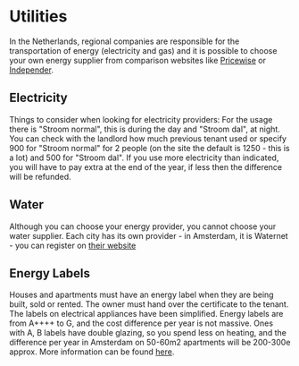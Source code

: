 # Utilities

In the Netherlands, regional companies are responsible for the transportation of energy (electricity and gas) and it is possible to choose your own energy supplier from comparison websites like [Pricewise](https://www.pricewise.nl/energie-vergelijken/) or [Independer](https://www.independer.nl/energie/info/besparen/energieverbruik-berekenen).

## Electricity
Things to consider when looking for electricity providers:
For the usage there is "Stroom normal", this is during the day and "Stroom dal", at night. You can check with the landlord how much previous tenant used or specify 900 for "Stroom normal" for 2 people (on the site the default is 1250 - this is a lot) and 500 for "Stroom dal". If you use more electricity than indicated, you will have to pay extra at the end of the year, if less then the difference will be refunded.

## Water
Although you can choose your energy provider, you cannot choose your water supplier. Each city has its own provider - in Amsterdam, it is Waternet - you can register on [their website](https://www.waternet.nl/en/service-and-contact/moving-home/register/#/)

## Energy Labels
Houses and apartments must have an energy label when they are being built, sold or rented. The owner must hand over the certificate to the tenant. The labels on electrical appliances have been simplified. Energy labels are from A++++ to G, and the cost difference per year is not massive. Ones with A, B labels have double glazing, so you spend less on heating, and the difference per year in Amsterdam on 50-60m2 apartments will be 200-300e approx. More information can be found [here](https://www.funda.nl/en/meer-weten/energielabel/).
